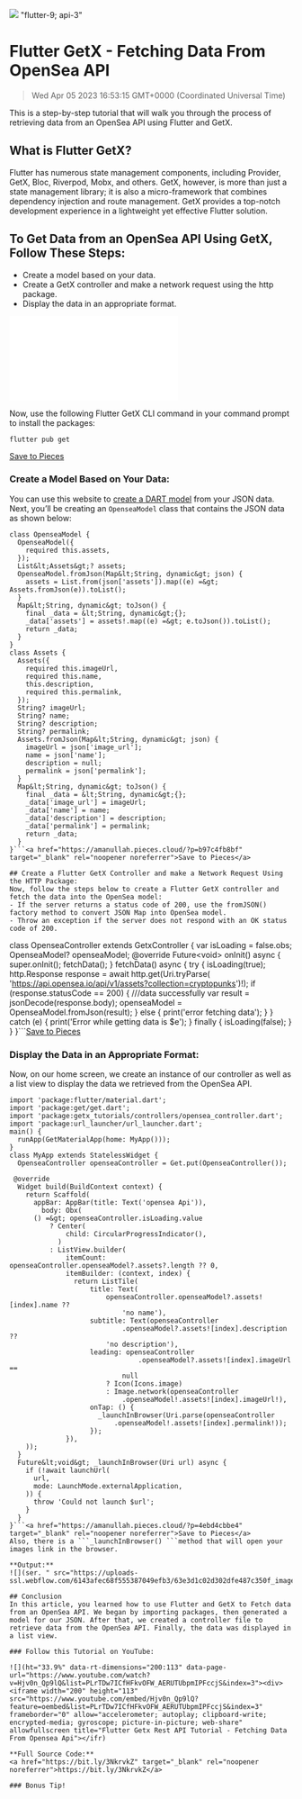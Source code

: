 ![](https://uploads-ssl.webflow.com/6143afec68f555387049efb3/63e3d1bf2d302d5f087c345b_FlutterGetX_1a413864e27e934ec0df266b111b3eba_2000.jpeg)
"flutter-9; api-3"
# Flutter GetX - Fetching Data From OpenSea API
> Wed Apr 05 2023 16:53:15 GMT+0000 (Coordinated Universal Time)

This is a step-by-step tutorial that will walk you through the process of retrieving data from an OpenSea API using Flutter and GetX.

## What is Flutter GetX?
Flutter has numerous state management components, including Provider, GetX, Bloc, Riverpod, Mobx, and others. GetX, however, is more than just a state management library; it is also a micro-framework that combines dependency injection and route management. GetX provides a top-notch development experience in a lightweight yet effective Flutter solution.

## To Get Data from an OpenSea API Using GetX, Follow These Steps:
- Create a model based on your data.
- Create a GetX controller and make a network request using the http package.
- Display the data in an appropriate format.

![](webflow.com/6143afec68f555387049efb3/63e3d1c02d302d794e7c350e_image2_8d7201cf6c9bd88973f42d2a2efc2e21_800.p)

Now, use the following Flutter GetX CLI command in your command prompt to install the packages:

```
flutter pub get
```


<a href="https://amanullah.pieces.cloud/?p=8a7e48a554" target="_blank" rel="noopener noreferrer">Save to Pieces</a>

### Create a Model Based on Your Data:
You can use this website to <a href="https://jsontodart.com/" target="_blank" rel="noopener noreferrer">create a DART model</a> from your JSON data.
Next, you’ll be creating an ```OpenseaModel``` class that contains the JSON data as shown below:
```
class OpenseaModel {
  OpenseaModel({
    required this.assets,
  });
  List&lt;Assets&gt;? assets;
  OpenseaModel.fromJson(Map&lt;String, dynamic&gt; json) {
    assets = List.from(json['assets']).map((e) =&gt; Assets.fromJson(e)).toList();
  }
  Map&lt;String, dynamic&gt; toJson() {
    final _data = &lt;String, dynamic&gt;{};
    _data['assets'] = assets!.map((e) =&gt; e.toJson()).toList();
    return _data;
  }
}
class Assets {
  Assets({
    required this.imageUrl,
    required this.name,
    this.description,
    required this.permalink,
  });
  String? imageUrl;
  String? name;
  String? description;
  String? permalink;
  Assets.fromJson(Map&lt;String, dynamic&gt; json) {
    imageUrl = json['image_url'];
    name = json['name'];
    description = null;
    permalink = json['permalink'];
  }
  Map&lt;String, dynamic&gt; toJson() {
    final _data = &lt;String, dynamic&gt;{};
    _data['image_url'] = imageUrl;
    _data['name'] = name;
    _data['description'] = description;
    _data['permalink'] = permalink;
    return _data;
  }
}```<a href="https://amanullah.pieces.cloud/?p=b97c4fb8bf" target="_blank" rel="noopener noreferrer">Save to Pieces</a>

## Create a Flutter GetX Controller and make a Network Request Using the HTTP Package:
Now, follow the steps below to create a Flutter GetX controller and fetch the data into the OpenSea model:
- If the server returns a status code of 200, use the fromJSON() factory method to convert JSON Map into OpenSea model.
- Throw an exception if the server does not respond with an OK status code of 200.
```
class OpenseaController extends GetxController {
  var isLoading = false.obs;
  OpenseaModel? openseaModel;
  @override
  Future&lt;void&gt; onInit() async {
    super.onInit();
    fetchData();
  }
  fetchData() async {
    try {
      isLoading(true);
      http.Response response = await http.get(Uri.tryParse(
          'https://api.opensea.io/api/v1/assets?collection=cryptopunks')!);
      if (response.statusCode == 200) {
        ///data successfully
        var result = jsonDecode(response.body);
        openseaModel = OpenseaModel.fromJson(result);
      } else {
        print('error fetching data');
      }
    } catch (e) {
      print('Error while getting data is $e');
    } finally {
      isLoading(false);
    }
  }
}```<a href="https://amanullah.pieces.cloud/?p=3d6846bee6" target="_blank" rel="noopener noreferrer">Save to Pieces</a>

### Display the Data in an Appropriate Format:
Now, on our home screen, we create an instance of our controller as well as a list view to display the data we retrieved from the OpenSea API.
```
import 'package:flutter/material.dart';
import 'package:get/get.dart';
import 'package:getx_tutorials/controllers/opensea_controller.dart';
import 'package:url_launcher/url_launcher.dart';
main() {
  runApp(GetMaterialApp(home: MyApp()));
}
class MyApp extends StatelessWidget {
  OpenseaController openseaController = Get.put(OpenseaController());

 @override
  Widget build(BuildContext context) {
    return Scaffold(
      appBar: AppBar(title: Text('opensea Api')),
        body: Obx(
      () =&gt; openseaController.isLoading.value
          ? Center(
              child: CircularProgressIndicator(),
            )
          : ListView.builder(
              itemCount: openseaController.openseaModel?.assets?.length ?? 0,
              itemBuilder: (context, index) {
                return ListTile(
                    title: Text(
                        openseaController.openseaModel?.assets![index].name ??
                            'no name'),
                    subtitle: Text(openseaController
                            .openseaModel?.assets![index].description ??
                        'no description'),
                    leading: openseaController
                                .openseaModel?.assets![index].imageUrl ==
                            null
                        ? Icon(Icons.image)
                        : Image.network(openseaController
                            .openseaModel!.assets![index].imageUrl!),
                    onTap: () {
                      _launchInBrowser(Uri.parse(openseaController
                          .openseaModel!.assets![index].permalink!));
                    });
              }),
    ));
  }
  Future&lt;void&gt; _launchInBrowser(Uri url) async {
    if (!await launchUrl(
      url,
      mode: LaunchMode.externalApplication,
    )) {
      throw 'Could not launch $url';
    }
  }
}```<a href="https://amanullah.pieces.cloud/?p=4ebd4cbbe4" target="_blank" rel="noopener noreferrer">Save to Pieces</a>
Also, there is a ```_launchInBrowser() ```method that will open your images link in the browser.

**Output:**
![](ser. " src="https://uploads-ssl.webflow.com/6143afec68f555387049efb3/63e3d1c02d302dfe487c350f_image_f5d273aa10090f0519efd3ee2f85112c_800.p)

## Conclusion
In this article, you learned how to use Flutter and GetX to Fetch data from an OpenSea API. We began by importing packages, then generated a model for our JSON. After that, we created a controller file to retrieve data from the OpenSea API. Finally, the data was displayed in a list view.

### Follow this Tutorial on YouTube:

![](ht="33.9%" data-rt-dimensions="200:113" data-page-url="https://www.youtube.com/watch?v=Hjv0n_Qp9lQ&list=PLrTDw7ICfHFkvOFW_AERUTUbpmIPFccjS&index=3"><div><iframe width="200" height="113" src="https://www.youtube.com/embed/Hjv0n_Qp9lQ?feature=oembed&list=PLrTDw7ICfHFkvOFW_AERUTUbpmIPFccjS&index=3" frameborder="0" allow="accelerometer; autoplay; clipboard-write; encrypted-media; gyroscope; picture-in-picture; web-share" allowfullscreen title="Flutter Getx Rest API Tutorial - Fetching Data From Opensea Api"></ifr)

**Full Source Code:**
<a href="https://bit.ly/3NkrvkZ" target="_blank" rel="noopener noreferrer">https://bit.ly/3NkrvkZ</a>

### Bonus Tip!

